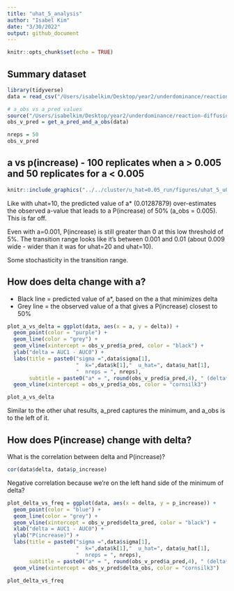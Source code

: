 ```yaml
---
title: "uhat_5_analysis"
author: "Isabel Kim"
date: "3/30/2022"
output: github_document
---
```


```r
knitr::opts_chunk$set(echo = TRUE)
```

## Summary dataset
```r
library(tidyverse)
data = read_csv("/Users/isabelkim/Desktop/year2/underdominance/reaction-diffusion/cluster/u_hat=0.05_run/csvs/uhat_5_u0.001_to_0.02_summary.csv")

# a_obs vs a_pred values
source("/Users/isabelkim/Desktop/year2/underdominance/reaction-diffusion/cluster/plotting_functions.R")
obs_v_pred = get_a_pred_and_a_obs(data)

nreps = 50
obs_v_pred
```

## a vs p(increase) - 100 replicates when a > 0.005 and 50 replicates for a < 0.005
```r
knitr::include_graphics("../../cluster/u_hat=0.05_run/figures/uhat_5_u0.001_to_0.02.png")
```

Like with uhat=10, the predicted value of a* (0.01287879) over-estimates the observed a-value that leads to a P(increase) of 50% (a_obs = 0.005). This is far off.

Even with a=0.001, P(increase) is still greater than 0 at this low threshold of 5%. The transition range looks like it's between 0.001 and 0.01 (about 0.009 wide - wider than it was for uhat=20 and uhat=10).

Some stochasticity in the transition range.

## How does delta change with a?

* Black line = predicted value of a*, based on the a that minimizes delta
* Grey line = the observed value of a that gives a P(increase) closest to 50%

```r
plot_a_vs_delta = ggplot(data, aes(x = a, y = delta)) + 
  geom_point(color = "purple") + 
  geom_line(color = "grey") +
  geom_vline(xintercept = obs_v_pred$a_pred, color = "black") + 
  ylab("delta = AUC1 - AUC0") + 
  labs(title = paste0("sigma =",data$sigma[1], 
                      "  k=",data$k[1],"  u_hat=", data$u_hat[1],
                      "  nreps = ", nreps), 
       subtitle = paste0("a* = ", round(obs_v_pred$a_pred,4), " (delta* = ", round(obs_v_pred$delta_pred,4),") but a_obs =",round(obs_v_pred$a_obs,4)," (delta_obs =", round(obs_v_pred$delta_obs,4),")")) + 
  geom_vline(xintercept = obs_v_pred$a_obs, color = "cornsilk3")

plot_a_vs_delta
```
Similar to the other uhat results, a_pred captures the minimum, and a_obs is to the left of it.

## How does P(increase) change with delta?

What is the correlation between delta and P(increase)?
```r
cor(data$delta, data$p_increase)
```
Negative correlation because we're on the left hand side of the minimum of delta?

```r
plot_delta_vs_freq = ggplot(data, aes(x = delta, y = p_increase)) + 
  geom_point(color = "blue") + 
  geom_line(color = "grey") +
  geom_vline(xintercept = obs_v_pred$delta_pred, color = "black") + 
  xlab("delta = AUC1 - AUC0") + 
  ylab("P(increase)") +
  labs(title = paste0("sigma =",data$sigma[1], 
                      "  k=",data$k[1],"  u_hat=", data$u_hat[1],
                      "  nreps = ", nreps), 
       subtitle = paste0("a* = ", round(obs_v_pred$a_pred,4), " (delta* = ", round(obs_v_pred$delta_pred,4),") but a_obs =",round(obs_v_pred$a_obs,4)," (delta_obs =", round(obs_v_pred$delta_obs,4),")")) + 
  geom_vline(xintercept = obs_v_pred$delta_obs, color = "cornsilk3")

plot_delta_vs_freq
```